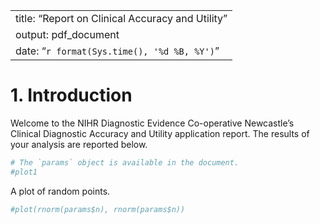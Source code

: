<!---
Copyright (c) 2017, the authors (see AUTHORS.txt).
-->

---
title: "Report on Clinical Accuracy and Utility"
output: pdf_document
date: "`r format(Sys.time(), '%d %B, %Y')`"
---


# 1. Introduction
Welcome to the NIHR Diagnostic Evidence Co-operative Newcastle's Clinical Diagnostic Accuracy and Utility application report.  The results of your analysis are reported below.

```r
# The `params` object is available in the document.
#plot1
```

A plot of random points.

```r
#plot(rnorm(params$n), rnorm(params$n))
```